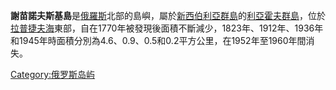 '''謝苗諾夫斯基島'''是[[俄羅斯|俄羅斯]]北部的島嶼，屬於[[新西伯利亞群島|新西伯利亞群島]]的[[利亞霍夫群島|利亞霍夫群島]]，位於[[拉普捷夫海|拉普捷夫海]]東部，自在1770年被發現後面積不斷減少，1823年、1912年、1936年和1945年時面積分別為4.6、0.9、0.5和0.2平方公里，在1952年至1960年間消失。

{{Russia-geo-stub}}

[[Category:俄罗斯岛屿|Category:俄罗斯岛屿]]